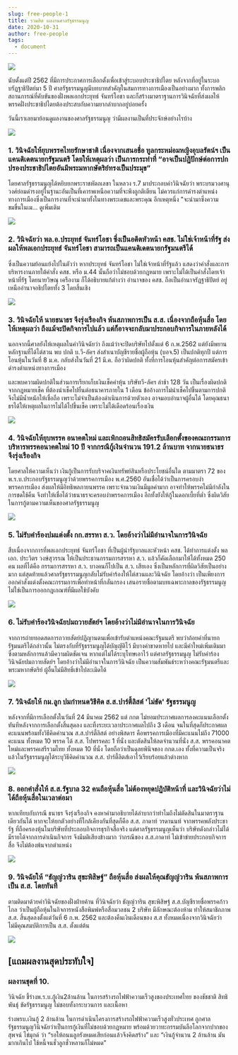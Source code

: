 ```yaml
---
slug: free-people-1
title: รวมฮิต ผลงานศาลรัฐธรรมนูญ
date: 2020-10-31
author: free-people
tags:
  - document
---
```


![](https://scontent.fbkk13-2.fna.fbcdn.net/v/t1.0-9/122926839_148944620251862_3585741382621648802_o.jpg?_nc_cat=1&ccb=2&_nc_sid=0debeb&_nc_eui2=AeHX0s0RwoU4MnP_y8JzFArAyo7KPW_L0JPKjso9b8vQk5gfBgWMbfJlfYySxw4lO_w-E5fwXfvyBgIdHtS7iqT0&_nc_ohc=6nK7EBxojI4AX-k4i0F&_nc_ht=scontent.fbkk13-2.fna&oh=ec5ec6a920d53a36e001d4b434dc9ca6&oe=5FC2CD36)

นับตั้งแต่ปี 2562 ที่มีการประกาศการเลือกตั้งเพื่อเข้าสู่ระบอบประชาธิปไตย หลังจากที่อยู่ในระบอบรัฏฐาธิปัตย์มา 5 ปี ศาลรัฐธรรมนูญมีบทบาทสำคัญในสมการทางการเมืองเป็นอย่างมาก ทั้งการพลิกสถานการณ์ที่คับขันของฝั่งพลเอกประยุทธ์ จันทร์โอชา และก็สร้างมาตราฐานการวินิจฉัยที่ส่งผลให้พรรคฝั่งประชาธิปไตยต้องประสบกับความยากลำบากอยู่บ่อยครั้ง

วันนี้เราเลยมาย้อนดูผลงานของศาลรัฐธรรมนูญ ว่ามีผลงานเป็นที่ประจักษ์อย่างไรบ้าง

![](https://scontent.fbkk13-2.fna.fbcdn.net/v/t1.0-9/122968685_148944660251858_2210173802547203051_o.jpg?_nc_cat=1&ccb=2&_nc_sid=0debeb&_nc_eui2=AeEuTYCGMVQ3G9ImmxB3u4NSky8eXFbtqt6TLx5cVu2q3pk-3g83ifLUZOpn9oIZXYQCisv4f_dVIxlL9zK38N3v&_nc_ohc=8tCMO8Wdc4sAX_j2DEN&_nc_ht=scontent.fbkk13-2.fna&oh=c4b367a8826d1364459046aebc8d2e49&oe=5FC15ED6)

### 1. วินิจฉัยให้ยุบพรรคไทยรักษาชาติ เนื่องจากเสนอชื่อ ทูลกระหม่อมหญิงอุบลรัตน์ฯ เป็นแคนดิเดตนายกรัฐมนตรี โดยให้เหตุผลว่า เป็นการกระทำที่ “อาจเป็นปฏิปักษ์ต่อการปกปรองประชาธิปไตยอันมีพระมหากษัตริย์ทรงเป็นประมุข”

โดยศาลรัฐธรรมนูญได้หยิบยกพระราชหัตถเลขา ในหลวง ร.7 มาประกอบคำวินิจฉัยว่า พระบรมวงศานุวงศ์ย่อมดำรงอยู่ในฐานะอันเป็นที่เคารพเหนือความที่จะพึงถูกติเตียน ไม่ควรแก่การดำรงตำแหน่งทางการเมืองซึ่งเป็นการงานที่จะนำมาทั้งในทางพระเดชและพระคุณ อีกเหตุหนึ่ง "จะนำมาซึ่งความขมขื่นในเม... ดูเพิ่มเติม

![](https://scontent.fbkk13-2.fna.fbcdn.net/v/t1.0-9/122978551_148944720251852_6965586829367878853_o.jpg?_nc_cat=1&ccb=2&_nc_sid=0debeb&_nc_eui2=AeHeTmFnYI8ZP1p7Rl3360TrvW8kW0KnztC9byRbQqfO0JrjlF9Fim39C556dILgH9qxevyWNv37FJA8Qdwz08mr&_nc_ohc=qrurQc_dAjcAX8J6uKa&_nc_ht=scontent.fbkk13-2.fna&oh=11feb768a9561df05cb51297b3f2043a&oe=5FC2408A)

### 2. วินิจฉัยว่า พล.อ.ประยุทธ์ จันทร์โอชา ซึ่งเป็นอดีตหัวหน้า คสช. ไม่ใช่เจ้าหน้าที่รัฐ ส่งผลให้พลเอกประยุทธ์ จันทร์โอชา สามารถเป็นแคนดิเดตนายกรัฐมนตรีได้

ซึ่งเป็นความย้อนแย้งไปในตัวว่า หากประยุทธ์ จันทร์โอชา ไม่ใช่เจ้าหน้าที่รัฐแล้ว แสดงว่าคำสั่งและการบริหารงานภายใต้คำสั่ง คสช. หรือ ม.44 นั้นถือว่าไม่ชอบด้วยกฎหมาย เพราะไม่ได้เป็นคำสั่งโดยเจ้าหน้าที่รัฐ โดยนายวิษณุ เครืองาม ก็ได้อธิบายแก้ต่างว่า อำนาจของ คสช. ถือเป็นอำนาจรัฏฐาธิปัตย์ อยู่เหนืออำนาจอธิปไตยทั้ง 3 โดยสิ้นเชิง

![](https://scontent.fbkk13-2.fna.fbcdn.net/v/t1.0-9/123306721_148944750251849_906159903016449236_o.jpg?_nc_cat=1&ccb=2&_nc_sid=0debeb&_nc_eui2=AeH-GkRJWeVeU8ljDOt_DkRI_z3V9IxntpH_PdX0jGe2kUshr2c5z-Cwz2R0m7z-Tus0_DwoUOCLjgQc3biT9JRR&_nc_ohc=XKkskz4jTDoAX_mk2cq&_nc_ht=scontent.fbkk13-2.fna&oh=1d9285a60c0347860e41d7c942ce14cf&oe=5FC37B7A)

### 3. วินิจฉัยให้ นายธนาธร จึงรุ่งเรืองกิจ พ้นสภาพการเป็น ส.ส. เนื่องจากถือหุ้นสื่อ โดยให้เหตุผลว่า ถึงแม้จะปิดกิจการไปแล้ว แต่ก็อาจจะกลับมาประกอบกิจการในภายหลังได้

นอกจากนี้ศาลยังให้เหตุผลในคำวินิจฉัยว่า ถึงแม้ว่าจะปิดบริษัทไปตั้งแต่ 6 ก.พ.2562 แต่ยังมีพยานหลักฐานที่ได้ไต่สวน พบ ปกติ บ.วี-ลัคฯ ส่งสำเนาบัญชีรายชื่อผู้ถือหุ้น (บอจ.5) เป็นปกติทุกปี แต่การโอนหุ้นในวันที่ 8 ม.ค. กลับส่งในวันที่ 21 มี.ค. ถือว่าผิดปกติ ทั้งที่การโอนหุ้นสำคัญต่อการสมัครเข้าดำรงตำแหน่งทางการเมือง

และพบความผิดปกติในส่วนการเรียกเก็บเงินเช็คค่าหุ้น บริษัทวี-ลัคฯ ล่าช้า 128 วัน เป็นเรื่องผิดปกติจากกฎหมายเช็ค ที่ต้องนำเช็คไปยื่นต่อธนาคารภายใน 1 เดือน ข้ออ้างการไม่นำเช็คไปขึ้นตามการปกติ จึงไม่มีน้ำหนักให้เชื่อถือ เพราะไม่จำเป็นต้องดำเนินการด้วยตัวเอง อาจมอบอำนาจผู้อื่นได้ โดยคุณธนาธรได้ให้เหตุผลในการไม่ได้ไปขึ้นเช็ค เพราะไม่ได้เดือดร้อนเรื่องเงิน

![](https://scontent.fbkk12-1.fna.fbcdn.net/v/t1.0-9/123188281_148944773585180_6980041172301657417_o.jpg?_nc_cat=101&ccb=2&_nc_sid=0debeb&_nc_eui2=AeH1snjGDkTtfYAbYpSsvxjyYDo1MYEjc6pgOjUxgSNzqvrCZsNE4lVPB6n9Qx9GnYontZ9erYkgFxaUxB5xXGdK&_nc_ohc=L4ocLwOSg_0AX9OKSBM&_nc_ht=scontent.fbkk12-1.fna&oh=029c05ae1b476a77c902ce285e3c0432&oe=5FC0E562)

### 4. วินิจฉัยให้ยุบพรรค อนาคตใหม่ และเพิกถอนสิทธิสมัครรับเลือกตั้งของคณะกรรมการบริหารพรรคอนาคตใหม่ 10 ปี จากกรณีกู้เงินจำนวน 191.2 ล้านบาท จากนายธนาธร จึงรุ่งเรืองกิจ

โดยศาลให้ความเห็นว่า เงินกู้เป็นการรับบริจาคเงินทรัพย์สินหรือประโยชน์อื่นใด ตามมาตรา 72 ของ พ.ร.บ.ประกอบรัฐธรรมนูญว่าด้วยพรรคการเมือง พ.ศ.2560 อันเชื่อได้ว่าเป็นการครอบงำพรรคการเมือง ส่งผลให้มีอิทธิพลภายนพรรค เพราะจำนวนเงินมีมูลค่ามาก อาจทำให้พรรคไม่มีกำลังในการชดใช้คืน จึงทำให้เชื่อได้ว่าธนาธรจะครอบงำพรรคการเมือง อีกทั้งยังให้กู้ในดอกเบี้ยที่ต่ำ ซึ่งผิดวิสัยในการกู้ตามความเห็นของศาลรัฐธรรมนูญ

![](https://scontent.fbkk12-2.fna.fbcdn.net/v/t1.0-9/123015790_148944826918508_4873809009004509119_o.jpg?_nc_cat=105&ccb=2&_nc_sid=0debeb&_nc_eui2=AeEWW3kupl0A5t9Q6sPAccAd803pfWsCs8vzTel9awKzyzLh5udjFWWJrMst0SunISBhVqSpl9VVgYd-B-K7935c&_nc_ohc=-aq58_idUekAX_spvQZ&_nc_ht=scontent.fbkk12-2.fna&oh=52a0aa81ca54a7bba8bf46c81603f16d&oe=5FC4AA75)

### 5. ไม่รับคำร้องปมแต่งตั้ง กก.สรรหา ส.ว. โดยอ้างว่าไม่มีอำนาจในการวินิจฉัย

สืบเนื่องจากการที่พลเอกประยุทธ์ จันทร์โอชา ที่เป็นผู้นำรัฐบาลและหัวหน้า คสช. ได้ทำการแต่งตั้ง พลเอก. ประวิตร วงษ์สุวรรณ ให้เป็นประธานกรรมการสรรหา ส.ว. แล้วก็คัดเลือกมาให้ได้ทั้งหมด 250 คน ผลที่ได้คือ กรรมการสรรหา ส.ว. บางคนก็ไปเป็น ส.ว. เสียเอง ซึ่งเป็นหลักการที่ผิดวิสัยเป็นอย่างมาก แต่สุดท้ายแล้วศาลรัฐธรรรมนูญกลับไม่รับคำร้องให้ไต่สวนและวินิจฉัย โดยอ้างว่า เป็นเพียงการออกคำสั่งแต่งตั้งคณะกรรมการเพื่อทำหน้าที่กลั่นกรอง เสนอรายชื่อตามบทเฉพาะกาลของรัฐธรรมนูญ ไม่ใช่เป็นการออกกฎเกณฑ์ที่มีผลใช้บังคับ

![](https://scontent.fbkk12-3.fna.fbcdn.net/v/t1.0-9/123329656_148944856918505_6613644445470031665_o.jpg?_nc_cat=102&ccb=2&_nc_sid=0debeb&_nc_eui2=AeFDwzduCo6AGF8CwMXOjq5rrO8Vvzq9phes7xW_Or2mF_xwOgC4Eihadk0pG4DZVlAIunen0B8A3SHEiPgGgV7q&_nc_ohc=-vMhu0rtogIAX8DLKdu&_nc_ht=scontent.fbkk12-3.fna&oh=1548daf3b86820664fe290ca278115b4&oe=5FC2F201)

### 6. ไม่รับคำร้องวินิจฉัยปมถวายสัตย์ฯ โดยอ้างว่าไม่มีอำนาจในการวินิจฉัย

จากการถ่ายทอดสดการถวายสัตย์ปฏิญานตนเพื่อเข้ารับตำแหน่งคณะรัฐมนตรี พบว่าถ้อยคำที่นายกรัฐมนตรีได้กล่าวนั้น ไม่ตรงกับที่รัฐธรรมนูญได้บัญญัติไว้ มีบางคำขาดหายไป และมีคำใหม่เพิ่มเติมมา ซึ่งตามหลักการแล้วมีความผิดชัดเจน หากแต่ไม่ได้ระบุโทษเอาไว้ แต่ศาลรัฐธรรมนูญ ไม่รับคำร้องวินิจฉัยปมถวายสัตย์ฯ โดยอ้างว่าไม่มีอำนาจในการวินิจฉัย เป็นความสัมพันธ์ระหว่างคณะรัฐมนตรีและพระมหากษัตริย์ ผู้อื่นไม่มีสิทธิ์เข้าไปละเมิดได้

![](https://scontent.fbkk12-2.fna.fbcdn.net/v/t1.0-9/123087649_148944906918500_3391657916793459310_o.jpg?_nc_cat=105&ccb=2&_nc_sid=0debeb&_nc_eui2=AeGBFHgTM1ln41La_HqXDe9dpW-2u7IFH8Glb7a7sgUfwWapm0-g2awvbkIrSvbST73hA_BJk4YA5UWxJeskByJS&_nc_ohc=5RamKwTSnUMAX9kzT-h&_nc_ht=scontent.fbkk12-2.fna&oh=03bbaf91262032a51145b4b0721f5409&oe=5FC41612)

### 7. วินิจฉัยให้ กม.ลูก ปมกำหนดวิธีคิด ส.ส.ปาร์ตี้ลิสต์ 'ไม่ขัด' รัฐธรรมนูญ

หลังจากที่มีการเลือกตั้งในวันที่ 24 มีนาคม 2562 แต่ กกต ไม่ยอมประกาศผลการลงคะแนนเลือกตั้งทันทีหลังจากการเลือกตั้งสิ้นสุดลง และทิ้งระยะเวลาประกาศผลไปถึง 3 เดือน จนในที่สุดก็ประกาศผลคะแนนพร้อมทั้งวิธีคิดคำนวณ ส.ส.ปาร์ตี้ลิสต์ อย่างพิสดาร คือพรรคการเมืองที่มีคะแนนไม่ถึง 71000 คะแนน ทั้งหมด 10 พรรค ได้ ส.ส. ไปพรรคละ 1 ที่นั่ง และตัดสินให้ลดจำนวนที่นั่ง ส.ส. พรรคอนาคตใหม่และพรรคเสรีรวมไทย ทั้งหมด 10 ที่นั่ง โดยถือว่าเป็นดุลยพินิจของ กกต.เอง ทั้งที่ความเป็นจริงแล้วในรัฐธรรมนูญได้ระบุวิธีคิดคำนวณ ส.ส. ปาร์ตี้ลิตส์เอาไว้เรียบร้อยแล้วต่างหาก

![](https://scontent.fbkk9-2.fna.fbcdn.net/v/t1.0-9/123028059_148944940251830_1754121349943533977_o.jpg?_nc_cat=109&ccb=2&_nc_sid=0debeb&_nc_eui2=AeHagnVcDlJ9DXrWvh0HiZOnyy0PutdGooXLLQ-610aihZzBXtzRM29FVUcb6Q-ID2FALUj7IBiCo4UJBIe0pgci&_nc_ohc=jW_jRHgX7e4AX9T7IFg&_nc_ht=scontent.fbkk9-2.fna&oh=6a2f3454b17475f4c6efa51fd7c8b6c6&oe=5FC245F6)

### 8. ออกคำสั่งให้ ส.ส.รัฐบาล 32 คนถือหุ้นสื่อ ไม่ต้องหยุดปฏิบัติหน้าที่ และวินิจฉัยว่าไม่ได้ถือหุ้นสื่อในเวลาต่อมา

หากเทียบกับกรณี ธนาธร จึงรุ่งเรืองกิจ คงหาคำมาอธิบายได้ลำบากว่าทำไมถึงไม่ตัดสินในมาตราฐานเดียวกันได้ หากจะให้ยกตัวอย่างที่ใกล้เคียงกันที่สุดก็คือ ส.ส. ภาดาท์ วรดานนท์ จากพรรคพลังประชารัฐ ที่ถือครองหุ้นในบริษัทที่ประกอบกิจการธุรกิจสื่อจริง แต่ศาลรัฐธรรมนูญเห็นว่า บริษัทดังกล่าวไม่ได้มีรายได้จากการดำเนินกิจการ จึงมีมติเสียงข้างมาก ว่ากรณีของ ส.ส.ภาดาท์ ไม่เข้าข่ายประกอบกิจการสื่อ จึงไม่ต้องพ้นจากตำแหน่ง

![](https://scontent.fbkk12-4.fna.fbcdn.net/v/t1.0-9/123115472_148944980251826_5294194562932528385_o.jpg?_nc_cat=103&ccb=2&_nc_sid=0debeb&_nc_eui2=AeGAB9Q-jC5aQ-ynJqkrsxwUsIIxLC8vnXuwgjEsLy-de204X8U-NvcI4MoOBniWmVO7BJQ1iXJgL4o3xfo2yPvW&_nc_ohc=rWT5PR5Ux2wAX9muADy&_nc_ht=scontent.fbkk12-4.fna&oh=93a46ffdc0133e3246f30594de1f8204&oe=5FC0DEB3)

### 9. วินิจฉัยให้ “ธัญญ์วาริน สุขะพิสิษฐ์” ถือหุ้นสื่อ ส่งผลให้คุณธัญญ์วาริน พ้นสภาพการเป็น ส.ส. โดยทันที

ตามติดมาด้วยคำวินิจฉัยของฝั่งฝ่ายค้าน ที่วินิจฉัยว่า ธัญญ์วาริน สุขะพิสิษฐ์ ส.ส.บัญชีรายชื่อพรรคก้าวไกล ว่าเป็นผู้ถือหุ้นในกิจการหนังสือพิมพ์หรือสื่อมวลชน 2 บริษัท มีลักษณะต้องห้าม ทำให้สมาชิกภาพ ส.ส. สิ้นสุดลงตั้งแต่วันที่ 6 ก.พ. 2562 และต้องคืนเงินเดือนของ ส.ส ทั้งหมดเนื่องจากวินิจฉัยว่าไม่มีคุณสมบัติการเป็น ส.ส. ตั้งแต่ต้น

![](https://scontent.fbkk12-3.fna.fbcdn.net/v/t1.0-9/123003024_148945003585157_7676924365042477385_o.jpg?_nc_cat=102&ccb=2&_nc_sid=0debeb&_nc_eui2=AeEhEK5qwMO6V0WYjP558i5Nj6ttzFAh3y6Pq23MUCHfLoTy3SmeHm5W7Fuu62Ka4SFR4V6OsrznrpM4VnZKQYV8&_nc_ohc=9Zf9BDp3unMAX-XtC2_&_nc_ht=scontent.fbkk12-3.fna&oh=628fcbfa5b0aec7ad51bfe62b071ee63&oe=5FC3774E)

## [แถมผลงานสุดประทับใจ] 

### ผลงานชุดที่ 10.

วินิจฉัย ชี้ร่างพ.ร.บ.กู้เงิน2ล้านล้าน ในการสร้างรถไฟฟ้าความเร็วสูงของประเทศไทย ของชัชชาติ สิทธิพันธุ์ ขัดรัฐธรรมนูญ ไม่ชอบทั้งกระบวนการ และเนื้อหา

ร่างพรบ.เงินกู้ 2 ล้านล้าน ในการดำเนินโครงการสร้างรถไฟฟ้าความเร็วสูงทั่วประเทศ ถูกศาลรัฐธรรมนูญวินิจฉัยว่าเป็นการกู้เงินที่ไม่ชอบด้วยกฎหมาย พร้อมด้วยวาทะกรรมบันลือโลกจากปากของ สุพจน์ ไข่มุกด์ ว่า “รอให้ถนนลูกรังหมดเสียก่อนแล้วจึงคิดสร้าง” และ “เงินกู้จำนวน 2 ล้านล้าน มันมากเกินไป ใช้หนี้จนชั่วลูกชั่วหลานก็ไม่หมด”
